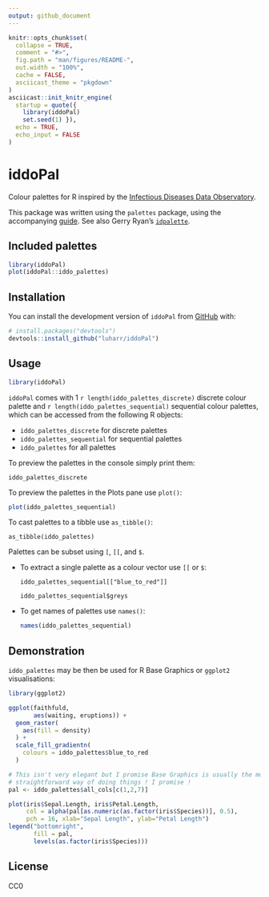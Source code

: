 ```yaml
---
output: github_document
---
```


<!-- README.md is generated from README.Rmd. Please edit that file -->

```r
knitr::opts_chunk$set(
  collapse = TRUE,
  comment = "#>",
  fig.path = "man/figures/README-",
  out.width = "100%",
  cache = FALSE,
  asciicast_theme = "pkgdown"
)
asciicast::init_knitr_engine(
  startup = quote({
    library(iddoPal)
    set.seed(1) }),
  echo = TRUE,
  echo_input = FALSE
)
```

# iddoPal

<!-- badges: start -->
<!-- badges: end -->

Colour palettes for R inspired by the [Infectious Diseases Data Observatory](https://www.iddo.org).

This package was written using the `palettes` package, using the accompanying 
[guide](https://mccarthy-m-g.github.io/palettes/articles/creating-packages.html).
See also Gerry Ryan's [`idpalette`](https://github.com/idem-lab/idpalette).

## Included palettes

```r
library(iddoPal)
plot(iddoPal::iddo_palettes)
```

## Installation

You can install the development version of `iddoPal` from [GitHub](https://github.com/) with:

``` r
# install.packages("devtools")
devtools::install_github("luharr/iddoPal")
```

## Usage

```r
library(iddoPal)
```

`iddoPal` comes with 1 `r length(iddo_palettes_discrete)` discrete colour palette and `r length(iddo_palettes_sequential)` sequential colour palettes, which can be accessed from the following R objects:

- `iddo_palettes_discrete` for discrete palettes
- `iddo_palettes_sequential` for sequential palettes
- `iddo_palettes` for all palettes

To preview the palettes in the console simply print them:

```asciicast
iddo_palettes_discrete
```

To preview the palettes in the Plots pane use `plot()`:

```r
plot(iddo_palettes_sequential)
```

To cast palettes to a tibble use `as_tibble()`:

```asciicast
as_tibble(iddo_palettes)
```

Palettes can be subset using `[`, `[[`, and `$`.
  
  - To extract a single palette as a colour vector use `[[` or `$`:

    ```asciicast
    iddo_palettes_sequential[["blue_to_red"]]
    ```
    
    ```asciicast
    iddo_palettes_sequential$greys
    ```
    
  - To get names of palettes use `names()`:

    ```r
    names(iddo_palettes_sequential)
    ```

## Demonstration

`iddo_palettes` may be then be used for R Base Graphics or `ggplot2` visualisations:

```r
library(ggplot2)

ggplot(faithfuld,
       aes(waiting, eruptions)) +
  geom_raster(
    aes(fill = density)
  ) +
  scale_fill_gradientn(
    colours = iddo_palettes$blue_to_red
  )

# This isn't very elegant but I promise Base Graphics is usually the most 
# straightforward way of doing things ! I promise !
pal <- iddo_palettes$all_cols[c(1,2,7)]

plot(iris$Sepal.Length, iris$Petal.Length, 
     col = alpha(pal[as.numeric(as.factor(iris$Species))], 0.5),
     pch = 16, xlab="Sepal Length", ylab="Petal Length")
legend("bottomright", 
       fill = pal,
       levels(as.factor(iris$Species)))
```

## License

CC0
